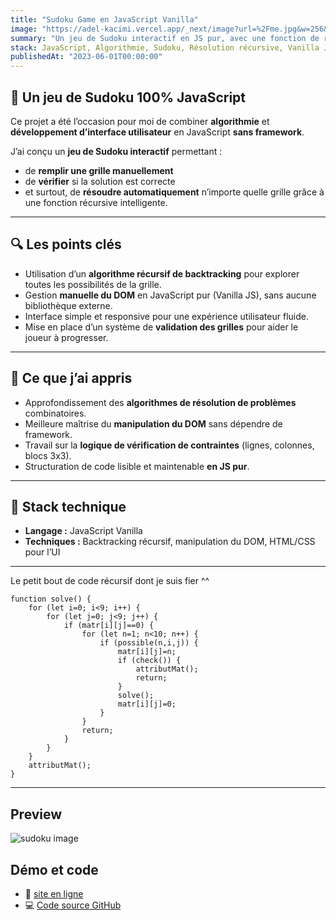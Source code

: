```yaml
---
title: "Sudoku Game en JavaScript Vanilla"
image: "https://adel-kacimi.vercel.app/_next/image?url=%2Fme.jpg&w=256&q=75"
summary: "Un jeu de Sudoku interactif en JS pur, avec une fonction de résolution automatique basée sur une récursivité."
stack: JavaScript, Algorithmie, Sudoku, Résolution récursive, Vanilla JS
publishedAt: "2023-06-01T00:00:00"
---
```


## 🧩 Un jeu de Sudoku 100% JavaScript

Ce projet a été l’occasion pour moi de combiner **algorithmie** et **développement d’interface utilisateur** en JavaScript **sans framework**.

J’ai conçu un **jeu de Sudoku interactif** permettant :

- de **remplir une grille manuellement**
- de **vérifier** si la solution est correcte
- et surtout, de **résoudre automatiquement** n’importe quelle grille grâce à une fonction récursive intelligente.

---

## 🔍 Les points clés

- Utilisation d’un **algorithme récursif de backtracking** pour explorer toutes les possibilités de la grille.
- Gestion **manuelle du DOM** en JavaScript pur (Vanilla JS), sans aucune bibliothèque externe.
- Interface simple et responsive pour une expérience utilisateur fluide.
- Mise en place d’un système de **validation des grilles** pour aider le joueur à progresser.

---

## 🧠 Ce que j’ai appris

- Approfondissement des **algorithmes de résolution de problèmes** combinatoires.
- Meilleure maîtrise du **manipulation du DOM** sans dépendre de framework.
- Travail sur la **logique de vérification de contraintes** (lignes, colonnes, blocs 3x3).
- Structuration de code lisible et maintenable **en JS pur**.

---

## 🧰 Stack technique

- **Langage :** JavaScript Vanilla
- **Techniques :** Backtracking récursif, manipulation du DOM, HTML/CSS pour l’UI

---

Le petit bout de code récursif dont je suis fier ^^
```
function solve() {
    for (let i=0; i<9; i++) {
        for (let j=0; j<9; j++) {
            if (matr[i][j]==0) {
                for (let n=1; n<10; n++) {
                    if (possible(n,i,j)) {
                        matr[i][j]=n;
                        if (check()) {
                            attributMat();
                            return;
                        }
                        solve();
                        matr[i][j]=0;
                    }
                }
                return;
            }
        }
    }
    attributMat();
}
```
---

## Preview

<Image
  src="/sudoku.png"
  alt="sudoku image"
  width={640}
  height={500}
/>

## Démo et code

- 🔗 [site en ligne](https://ryodes.github.io/sudoku/)
- 💻 [Code source GitHub](https://github.com/ryodes/sudoku)

